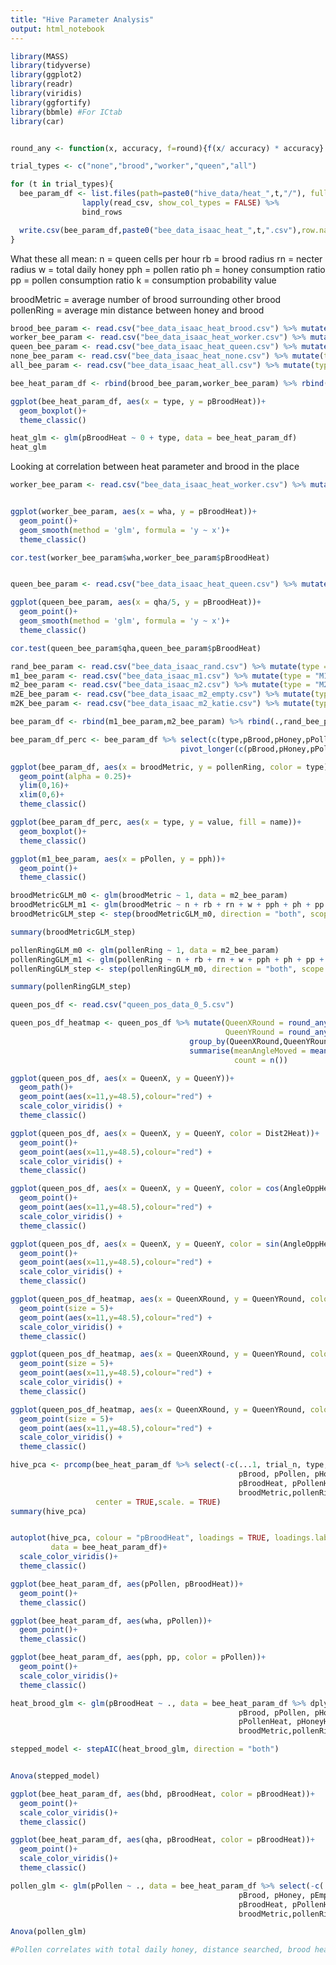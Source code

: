 ```yaml
---
title: "Hive Parameter Analysis"
output: html_notebook
---
```


```r
library(MASS)
library(tidyverse)
library(ggplot2)
library(readr)
library(viridis)
library(ggfortify)
library(bbmle) #For ICtab
library(car)


round_any <- function(x, accuracy, f=round){f(x/ accuracy) * accuracy}

```

```r
trial_types <- c("none","brood","worker","queen","all")

for (t in trial_types){
  bee_param_df <- list.files(path=paste0("hive_data/heat_",t,"/"), full.names = TRUE) %>%
                lapply(read_csv, show_col_types = FALSE) %>%
                bind_rows

  write.csv(bee_param_df,paste0("bee_data_isaac_heat_",t,".csv"),row.names = FALSE)
}

```

What these all mean:
n = queen cells per hour
rb = brood radius
rn = necter radius
w = total daily honey
pph = pollen ratio
ph = honey consumption ratio
pp = pollen consumption ratio
k = consumption probability value

broodMetric = average number of brood surrounding other brood
pollenRing = average min distance between honey and brood

```r
brood_bee_param <- read.csv("bee_data_isaac_heat_brood.csv") %>% mutate(type = "Brood") %>% mutate(wha = 0, qha = 0)
worker_bee_param <- read.csv("bee_data_isaac_heat_worker.csv") %>% mutate(type = "Worker") %>% mutate(bhd = 0, qha = 0)
queen_bee_param <- read.csv("bee_data_isaac_heat_queen.csv") %>% mutate(type = "Queen") %>% mutate(bhd = 0, wha = 0)
none_bee_param <- read.csv("bee_data_isaac_heat_none.csv") %>% mutate(type = "None") %>% mutate(bhd = 0,wha = 0, qha = 0)
all_bee_param <- read.csv("bee_data_isaac_heat_all.csv") %>% mutate(type = "All")

bee_heat_param_df <- rbind(brood_bee_param,worker_bee_param) %>% rbind(.,queen_bee_param) %>% rbind(.,none_bee_param) %>% rbind(.,all_bee_param)
```


```r
ggplot(bee_heat_param_df, aes(x = type, y = pBroodHeat))+
  geom_boxplot()+
  theme_classic()

heat_glm <- glm(pBroodHeat ~ 0 + type, data = bee_heat_param_df)
heat_glm
```
Looking at correlation between heat parameter and brood in the place

```r
worker_bee_param <- read.csv("bee_data_isaac_heat_worker.csv") %>% mutate(type = "Worker")


ggplot(worker_bee_param, aes(x = wha, y = pBroodHeat))+
  geom_point()+
  geom_smooth(method = 'glm', formula = 'y ~ x')+
  theme_classic()

cor.test(worker_bee_param$wha,worker_bee_param$pBroodHeat)


queen_bee_param <- read.csv("bee_data_isaac_heat_queen.csv") %>% mutate(type = "Queen")

ggplot(queen_bee_param, aes(x = qha/5, y = pBroodHeat))+
  geom_point()+
  geom_smooth(method = 'glm', formula = 'y ~ x')+
  theme_classic()

cor.test(queen_bee_param$qha,queen_bee_param$pBroodHeat)


```





```r
rand_bee_param <- read.csv("bee_data_isaac_rand.csv") %>% mutate(type = "Rand")
m1_bee_param <- read.csv("bee_data_isaac_m1.csv") %>% mutate(type = "M1") %>% select(-trial_n)
m2_bee_param <- read.csv("bee_data_isaac_m2.csv") %>% mutate(type = "M2") %>% select(-trial_n)
m2E_bee_param <- read.csv("bee_data_isaac_m2_empty.csv") %>% mutate(type = "M2E") %>% select(-trial_n)
m2K_bee_param <- read.csv("bee_data_isaac_m2_katie.csv") %>% mutate(type = "M2K") %>% select(-trial_n)

bee_param_df <- rbind(m1_bee_param,m2_bee_param) %>% rbind(.,rand_bee_param) %>% rbind(.,m2E_bee_param) %>% rbind(.,m2K_bee_param)
```


```r
bee_param_df_perc <- bee_param_df %>% select(c(type,pBrood,pHoney,pPollen,pEmpty)) %>%
                                      pivot_longer(c(pBrood,pHoney,pPollen,pEmpty))
```


```r

ggplot(bee_param_df, aes(x = broodMetric, y = pollenRing, color = type))+
  geom_point(alpha = 0.25)+
  ylim(0,16)+
  xlim(0,6)+
  theme_classic()

ggplot(bee_param_df_perc, aes(x = type, y = value, fill = name))+
  geom_boxplot()+
  theme_classic()

ggplot(m1_bee_param, aes(x = pPollen, y = pph))+
  geom_point()+
  theme_classic()

```

```r
broodMetricGLM_m0 <- glm(broodMetric ~ 1, data = m2_bee_param)
broodMetricGLM_m1 <- glm(broodMetric ~ n + rb + rn + w + pph + ph + pp + k, data = m2_bee_param)
broodMetricGLM_step <- step(broodMetricGLM_m0, direction = "both", scope = formula(broodMetricGLM_m1), trace = 0)

summary(broodMetricGLM_step)
```

```r
pollenRingGLM_m0 <- glm(pollenRing ~ 1, data = m2_bee_param)
pollenRingGLM_m1 <- glm(pollenRing ~ n + rb + rn + w + pph + ph + pp + k, data = m2_bee_param)
pollenRingGLM_step <- step(pollenRingGLM_m0, direction = "both", scope = formula(pollenRingGLM_m1), trace = 0)

summary(pollenRingGLM_step)
```

```r
queen_pos_df <- read.csv("queen_pos_data_0_5.csv")

queen_pos_df_heatmap <- queen_pos_df %>% mutate(QueenXRound = round_any(QueenX,5),
                                                QueenYRound = round_any(QueenY,5)) %>%
                                        group_by(QueenXRound,QueenYRound) %>%
                                        summarise(meanAngleMoved = mean(AngleMoved),
                                                  count = n())

```


```r
ggplot(queen_pos_df, aes(x = QueenX, y = QueenY))+
  geom_path()+
  geom_point(aes(x=11,y=48.5),colour="red") +
  scale_color_viridis() +
  theme_classic()

ggplot(queen_pos_df, aes(x = QueenX, y = QueenY, color = Dist2Heat))+
  geom_point()+
  geom_point(aes(x=11,y=48.5),colour="red") +
  scale_color_viridis() +
  theme_classic()

ggplot(queen_pos_df, aes(x = QueenX, y = QueenY, color = cos(AngleOppHeat)))+
  geom_point()+
  geom_point(aes(x=11,y=48.5),colour="red") +
  scale_color_viridis() +
  theme_classic()

ggplot(queen_pos_df, aes(x = QueenX, y = QueenY, color = sin(AngleOppHeat)))+
  geom_point()+
  geom_point(aes(x=11,y=48.5),colour="red") +
  scale_color_viridis() +
  theme_classic()

ggplot(queen_pos_df_heatmap, aes(x = QueenXRound, y = QueenYRound, color = cos(meanAngleMoved)))+
  geom_point(size = 5)+
  geom_point(aes(x=11,y=48.5),colour="red") +
  scale_color_viridis() +
  theme_classic()

ggplot(queen_pos_df_heatmap, aes(x = QueenXRound, y = QueenYRound, color = sin(meanAngleMoved)))+
  geom_point(size = 5)+
  geom_point(aes(x=11,y=48.5),colour="red") +
  scale_color_viridis() +
  theme_classic()

ggplot(queen_pos_df_heatmap, aes(x = QueenXRound, y = QueenYRound, color = count))+
  geom_point(size = 5)+
  geom_point(aes(x=11,y=48.5),colour="red") +
  scale_color_viridis() +
  theme_classic()
```


```r

hive_pca <- prcomp(bee_heat_param_df %>% select(-c(...1, trial_n, type, days, n,
                                                   pBrood, pPollen, pHoney, pEmpty,
                                                   pBroodHeat, pPollenHeat, pHoneyHeat, pEmptyHeat,
                                                   broodMetric,pollenRing)),
                   center = TRUE,scale. = TRUE)
summary(hive_pca)


autoplot(hive_pca, colour = "pBroodHeat", loadings = TRUE, loadings.label = TRUE,
         data = bee_heat_param_df)+
  scale_color_viridis()+
  theme_classic()

ggplot(bee_heat_param_df, aes(pPollen, pBroodHeat))+
  geom_point()+
  theme_classic()

ggplot(bee_heat_param_df, aes(wha, pPollen))+
  geom_point()+
  theme_classic()

ggplot(bee_heat_param_df, aes(pph, pp, color = pPollen))+
  geom_point()+
  scale_color_viridis()+
  theme_classic()
```

```r
heat_brood_glm <- glm(pBroodHeat ~ ., data = bee_heat_param_df %>% dplyr::select(-c(...1, trial_n, type, days, n,
                                                   pBrood, pPollen, pHoney, pEmpty,
                                                   pPollenHeat, pHoneyHeat, pEmptyHeat,
                                                   broodMetric,pollenRing)))

stepped_model <- stepAIC(heat_brood_glm, direction = "both")


Anova(stepped_model)

ggplot(bee_heat_param_df, aes(bhd, pBroodHeat, color = pBroodHeat))+
  geom_point()+
  scale_color_viridis()+
  theme_classic()

ggplot(bee_heat_param_df, aes(qha, pBroodHeat, color = pBroodHeat))+
  geom_point()+
  scale_color_viridis()+
  theme_classic()
```


```r

pollen_glm <- glm(pPollen ~ ., data = bee_heat_param_df %>% select(-c(...1, trial_n, type, days, n,
                                                   pBrood, pHoney, pEmpty,
                                                   pBroodHeat, pPollenHeat, pHoneyHeat, pEmptyHeat,
                                                   broodMetric,pollenRing)))

Anova(pollen_glm)

#Pollen correlates with total daily honey, distance searched, brood heat death, worker heat avoidence, queen heat avoidence


```

